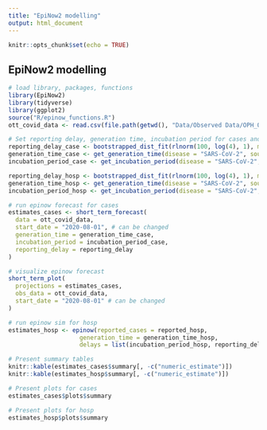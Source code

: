 ```yaml
---
title: "EpiNow2 modelling"
output: html_document
---
```


```r
knitr::opts_chunk$set(echo = TRUE)
```

## EpiNow2 modelling

```r
# load library, packages, functions
library(EpiNow2)
library(tidyverse)
library(ggplot2)
source("R/epinow_functions.R")
ott_covid_data <- read.csv(file.path(getwd(), "Data/Observed Data/OPH_Observed_COVID_Data.csv"))
```

```r
# Set reporting delay, generation time, incubation period for cases and hosp
reporting_delay_case <- bootstrapped_dist_fit(rlnorm(100, log(4), 1), max_value = 30)
generation_time_case <- get_generation_time(disease = "SARS-CoV-2", source = "ganyani")
incubation_period_case <- get_incubation_period(disease = "SARS-CoV-2", source = "lauer")

reporting_delay_hosp <- bootstrapped_dist_fit(rlnorm(100, log(4), 1), max_value = 30)
generation_time_hosp <- get_generation_time(disease = "SARS-CoV-2", source = "ganyani")
incubation_period_hosp <- get_incubation_period(disease = "SARS-CoV-2", source = "lauer")
```

```r
# run epinow forecast for cases
estimates_cases <- short_term_forecast(
  data = ott_covid_data,
  start_date = "2020-08-01", # can be changed
  generation_time = generation_time_case,
  incubation_period = incubation_period_case,
  reporting_delay = reporting_delay
)
```

```r
# visualize epinow forecast
short_term_plot(
  projections = estimates_cases,
  obs_data = ott_covid_data,
  start_date = "2020-08-01" # can be changed
)
```

```r
# run epinow sim for hosp
estimates_hosp <- epinow(reported_cases = reported_hosp, 
                    generation_time = generation_time_hosp,
                    delays = list(incubation_period_hosp, reporting_delay_hosp))
```

```r
# Present summary tables
knitr::kable(estimates_cases$summary[, -c("numeric_estimate")])
knitr::kable(estimates_hosp$summary[, -c("numeric_estimate")])
```

```r
# Present plots for cases
estimates_cases$plots$summary
```

```r
# Present plots for hosp
estimates_hosp$plots$summary
```
